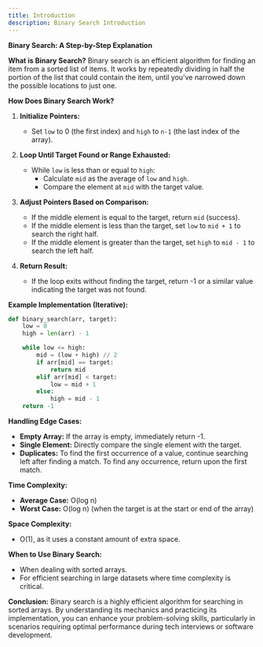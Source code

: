 ```yaml
---
title: Introduction
description: Binary Search Introduction
---
```



**Binary Search: A Step-by-Step Explanation**

**What is Binary Search?**
Binary search is an efficient algorithm for finding an item from a sorted list of items. It works by
repeatedly dividing in half the portion of the list that could contain the item, until you've narrowed
down the possible locations to just one.

**How Does Binary Search Work?**
1. **Initialize Pointers:**
   - Set `low` to 0 (the first index) and `high` to `n-1` (the last index of the array).

2. **Loop Until Target Found or Range Exhausted:**
   - While `low` is less than or equal to `high`:
     - Calculate `mid` as the average of `low` and `high`.
     - Compare the element at `mid` with the target value.

3. **Adjust Pointers Based on Comparison:**
   - If the middle element is equal to the target, return `mid` (success).
   - If the middle element is less than the target, set `low` to `mid + 1` to search the right half.
   - If the middle element is greater than the target, set `high` to `mid - 1` to search the left half.

4. **Return Result:**
   - If the loop exits without finding the target, return -1 or a similar value indicating the target was
not found.

**Example Implementation (Iterative):**

```python
def binary_search(arr, target):
    low = 0
    high = len(arr) - 1

    while low <= high:
        mid = (low + high) // 2
        if arr[mid] == target:
            return mid
        elif arr[mid] < target:
            low = mid + 1
        else:
            high = mid - 1
    return -1
```

**Handling Edge Cases:**
- **Empty Array:** If the array is empty, immediately return -1.
- **Single Element:** Directly compare the single element with the target.
- **Duplicates:** To find the first occurrence of a value, continue searching left after finding a match.
To find any occurrence, return upon the first match.

**Time Complexity:**
- **Average Case:** O(log n)
- **Worst Case:** O(log n) (when the target is at the start or end of the array)

**Space Complexity:**
- O(1), as it uses a constant amount of extra space.

**When to Use Binary Search:**
- When dealing with sorted arrays.
- For efficient searching in large datasets where time complexity is critical.

**Conclusion:**
Binary search is a highly efficient algorithm for searching in sorted arrays. By understanding its
mechanics and practicing its implementation, you can enhance your problem-solving skills, particularly in
scenarios requiring optimal performance during tech interviews or software development.